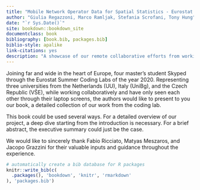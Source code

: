 ```yaml
--- 
title: "Mobile Network Operator Data for Spatial Statistics - Eurostat Coding Labs 2020"
author: "Giulia Regazzoni, Marco Ramljak, Stefania Scrofani, Tony Hung"
date: "`r Sys.Date()`"
site: bookdown::bookdown_site
documentclass: book
bibliography: [book.bib, packages.bib]
biblio-style: apalike
link-citations: yes
description: "A showcase of our remote collaborative efforts from working on the MNO project"
---
```


Joining far and wide in the heart of Europe, four master's student Skyped through the Eurostat Summer Coding Labs of the year 2020. Representing three universities from the Netherlands (UU), Italy (UniBg), and the Czech Republic (VŠE), while working collaboratively and have only seen each other through their laptop screens, the authors would like to present to you our book, a detailed collection of our work from the coding lab.

This book could be used several ways. For a detailed overview of our project, a deep dive starting from the introduction is necessary. For a brief abstract, the executive summary could just be the case. 

We would like to sincerely thank Fabio Ricciato, Matyas Meszaros, and Jacopo Grazzini for their valuable inputs and guidance throughout the experience.


```r
# automatically create a bib database for R packages
knitr::write_bib(c(
  .packages(), 'bookdown', 'knitr', 'rmarkdown'
), 'packages.bib')
```
